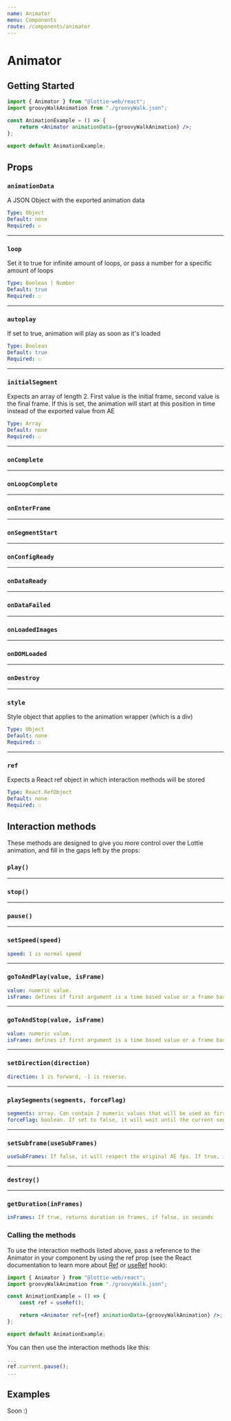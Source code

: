 ```yaml
---
name: Animator
menu: Components
route: /components/animator
---
```



# Animator

## Getting Started

<AnimatorExamples />

```jsx
import { Animator } from "@lottie-web/react";
import groovyWalkAnimation from "./groovyWalk.json";

const AnimationExample = () => {
	return <Animator animationData={groovyWalkAnimation} />;
};

export default AnimationExample;
```

## Props

### `animationData`
A JSON Object with the exported animation data
```yaml
Type: Object
Default: none
Required: ☑
```

----

### `loop`
Set it to true for infinite amount of loops, or pass a number for a specific amount of loops
```yaml
Type: Boolean | Number
Default: true
Required: ☐
```

----

### `autoplay`
If set to true, animation will play as soon as it's loaded
```yaml
Type: Boolean
Default: true
Required: ☐
```

----

### `initialSegment`
Expects an array of length 2. First value is the initial frame, second value is the final frame. If this is set, the animation will start at this position in time instead of the exported value from AE
```yaml
Type: Array
Default: none
Required: ☐
```

----

### `onComplete`

----

### `onLoopComplete`

----

### `onEnterFrame`

----

### `onSegmentStart`

----

### `onConfigReady`

----

### `onDataReady`

----

### `onDataFailed`

----

### `onLoadedImages`

----

### `onDOMLoaded`

----

### `onDestroy`

----

### `style`
Style object that applies to the animation wrapper (which is a div)
```yaml
Type: Object
Default: none
Required: ☐
```

----

### `ref`
Expects a React ref object in which interaction methods will be stored
```yaml
Type: React.RefObject
Default: none
Required: ☐
```

## Interaction methods
These methods are designed to give you more control over the Lottie animation, and fill in the gaps left by the props:

### `play()`

----

### `stop()`

----

### `pause()`

----

### `setSpeed(speed)`
```yaml
speed: 1 is normal speed
```

----

### `goToAndPlay(value, isFrame)`
```yaml
value: numeric value.
isFrame: defines if first argument is a time based value or a frame based (default false).
```

----

### `goToAndStop(value, isFrame)`
```yaml
value: numeric value.
isFrame: defines if first argument is a time based value or a frame based (default false).
```

----

### `setDirection(direction)`
```yaml
direction: 1 is forward, -1 is reverse.
```

----

### `playSegments(segments, forceFlag)`
```yaml
segments: array. Can contain 2 numeric values that will be used as first and last frame of the animation. Or can contain a sequence of arrays each with 2 numeric values.
forceFlag: boolean. If set to false, it will wait until the current segment is complete. If true, it will update values immediately.
```

----

### `setSubframe(useSubFrames)`
```yaml
useSubFrames: If false, it will respect the original AE fps. If true, it will update on every requestAnimationFrame with intermediate values. Default is true.
```

----

### `destroy()`

----

### `getDuration(inFrames)`
```yaml
inFrames: If true, returns duration in frames, if false, in seconds
```

### Calling the methods
To use the interaction methods listed above, pass a reference to the Animator in your component by using the ref prop (see the React documentation to learn more about [Ref](https://reactjs.org/docs/refs-and-the-dom.html) or [useRef](https://reactjs.org/docs/hooks-reference.html#useref) hook):
```jsx
import { Animator } from "@lottie-web/react";
import groovyWalkAnimation from "./groovyWalk.json";

const AnimationExample = () => {
    const ref = useRef();

	return <Animator ref={ref} animationData={groovyWalkAnimation} />;
};

export default AnimationExample;
```

You can then use the interaction methods like this:
```jsx
...
ref.current.pause();
...
```

## Examples
Soon :)